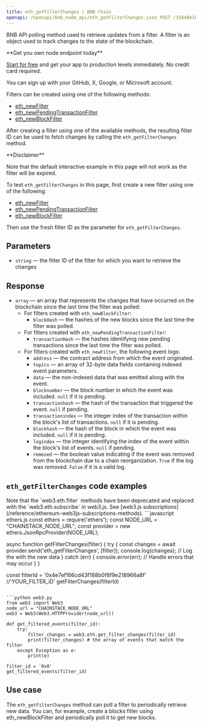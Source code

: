 ```yaml
---
title: eth_getFilterChanges | BNB Chain
openapi: /openapi/bnb_node_api/eth_getFilterChanges.json POST /35848e183f3e3303c8cfeacbea831cab
---
```


BNB API polling method used to retrieve updates from a filter. A filter is an object used to track changes to the state of the blockchain.

<Check>
**Get you own node endpoint today**

[Start for free](https://console.chainstack.com/) and get your app to production levels immediately. No credit card required.

You can sign up with your GitHub, X, Google, or Microsoft account.
</Check>


Filters can be created using one of the following methods:

* [eth\_newFilter](/reference/bnb-newfilter)
* [eth\_newPendingTransactionFilter](/reference/bnb-newpendingtransactionfilter)
* [eth\_newBlockFilter](/reference/bnb-newblockfilter)

After creating a filter using one of the available methods, the resulting filter ID can be used to fetch changes by calling the `eth_getFilterChanges` method.

<Warning>
**Disclaimer**

Note that the default interactive example in this page will not work as the filter will be expired.

To test `eth_getFilterChanges` in this page, first create a new filter using one of the following:

* [eth\_newFilter](/reference/bnb-newfilter)
* [eth\_newPendingTransactionFilter](/reference/bnb-newpendingtransactionfilter)
* [eth\_newBlockFilter](/reference/bnb-newblockfilter)

Then use the fresh filter ID as the parameter for `eth_getFilterChanges`.
</Warning>


## Parameters

* `string` — the filter ID of the filter for which you want to retrieve the changes

## Response

* `array` — an array that represents the changes that have occurred on the blockchain since the last time the filter was polled:
  + For filters created with `eth_newBlockFilter`:
    - `blockHash` — the hashes of the new blocks since the last time the filter was polled.
  + For filters created with `eth_newPendingTransactionFilter`:
    - `transactionHash` — the hashes identifying new pending transactions since the last time the filter was polled.
  + For filters created with `eth_newFilter`, the following event logs:
    - `address` — the contract address from which the event originated.
    - `topics` — an array of 32-byte data fields containing indexed event parameters.
    - `data` — the non-indexed data that was emitted along with the event.
    - `blocknumber` — the block number in which the event was included. `null` if it is pending.
    - `transactionhash` — the hash of the transaction that triggered the event. `null` if pending.
    - `transactionindex` — the integer index of the transaction within the block's list of transactions. `null` if it is pending.
    - `blockhash` — the hash of the block in which the event was included. `null` if it is pending.
    - `logindex` — the integer identifying the index of the event within the block's list of events. `null` if pending.
    - `removed` — the boolean value indicating if the event was removed from the blockchain due to a chain reorganization. `True` if the log was removed. `False` if it is a valid log.

## `eth_getFilterChanges` code examples

<Note>
Note that the `web3.eth.filter` methods have been deprecated and replaced with the `web3.eth.subscribe` in web3.js. See [web3.js subscriptions](/reference/ethereum-web3js-subscriptions-methods).
</Note>

<CodeGroup>
```javascript ethers.js
const ethers = require('ethers');
const NODE_URL = "CHAINSTACK_NODE_URL";
const provider = new ethers.JsonRpcProvider(NODE_URL);

async function getFilterChanges(filter) {
  try {
    const changes = await provider.send('eth_getFilterChanges', [filter]);
    console.log(changes); // Log the with the new data
  } catch (err) {
    console.error(err); // Handle errors that may occur
  }
}

const filterId =  '0x4e7ef166cd43f188b0f8f9e218966a8f' //'YOUR_FILTER_iD'
getFilterChanges(filterId)
```

```python web3.py
from web3 import Web3  
node_url = "CHAINSTACK_NODE_URL" 
web3 = Web3(Web3.HTTPProvider(node_url))

def get_filtered_events(filter_id):
    try:
        filter_changes = web3.eth.get_filter_changes(filter_id)
        print(filter_changes) # the array of events that match the filter
    except Exception as e:
        print(e)

filter_id = '0x0'
get_filtered_events(filter_id)       
```
</CodeGroup>


## Use case

The `eth_getFilterChanges` method can poll a filter to periodically retrieve new data. You can, for example, create a blocks filter using eth\_newBlockFilter and periodically poll it to get new blocks.
